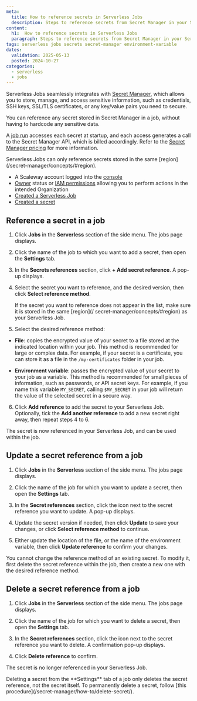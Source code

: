 ```yaml
---
meta:
  title: How to reference secrets in Serverless Jobs
  description: Steps to reference secrets from Secret Manager in your Serverless Jobs.
content:
  h1:  How to reference secrets in Serverless Jobs
  paragraph: Steps to reference secrets from Secret Manager in your Serverless Jobs.
tags: serverless jobs secrets secret-manager environment-variable
dates:
  validation: 2025-05-13
  posted: 2024-10-27
categories:
  - serverless
  - jobs
---
```



Serverless Jobs seamlessly integrates with [Secret Manager](/secret-manager/), which allows you to store, manage, and access sensitive information, such as credentials, SSH keys, SSL/TLS certificates, or any key/value pairs you need to secure.

You can reference any secret stored in Secret Manager in a job, without having to hardcode any sensitive data.

A [job run](/serverless-jobs/concepts/#job-run) accesses each secret at startup, and each access generates a call to the Secret Manager API, which is billed accordingly. Refer to the [Secret Manager pricing](/secret-manager) for more information.

<Message type="important">
Serverless Jobs can only reference secrets stored in the same [region](/secret-manager/concepts/#region).
</Message>

<Requirements />

- A Scaleway account logged into the [console](https://console.scaleway.com)
- [Owner](/iam/concepts/#owner) status or [IAM permissions](/iam/concepts/#permission) allowing you to perform actions in the intended Organization
- [Created a Serverless Job](/serverless-jobs/how-to/create-job/)
- [Created a secret](/secret-manager/how-to/create-secret/)

## Reference a secret in a job

1. Click **Jobs** in the **Serverless** section of the side menu. The jobs page displays.

2. Click the name of the job to which you want to add a secret, then open the **Settings** tab.

3. In the **Secrets references** section, click **+ Add secret reference**. A pop-up displays.

4. Select the secret you want to reference, and the desired version, then click **Select reference method**.

    <Message type="note">
    If the secret you want to reference does not appear in the list, make sure it is stored in the same [region](/
    secret-manager/concepts/#region) as your Serverless Job. 
    </Message>

5. Select the desired reference method:

  - **File**: copies the encrypted value of your secret to a file stored at the indicated location within your job. This method is recommended for large or complex data. For example, if your secret is a certificate, you can store it as a file in the `/my-certificates` folder in your job.

  - **Environment variable**: passes the encrypted value of your secret to your job as a variable. This method is recommended for small pieces of information, such as passwords, or API secret keys. For example, if you name this variable `MY_SECRET`, calling `$MY_SECRET` in your job will return the value of the selected secret in a secure way.

6. Click **Add reference** to add the secret to your Serverless Job. Optionally, tick the **Add another reference** to add a new secret right away, then repeat steps 4 to 6.

The secret is now referenced in your Serverless Job, and can be used within the job.

## Update a secret reference from a job

1. Click **Jobs** in the **Serverless** section of the side menu. The jobs page displays.

2. Click the name of the job for which you want to update a secret, then open the **Settings** tab.

3. In the **Secret references** section, click the <Icon name="edit" /> icon next to the secret reference you want to update. A pop-up displays.

4. Update the secret version if needed, then click **Update** to save your changes, or click **Select reference method** to continue.

5. Either update the location of the file, or the name of the environment variable, then click **Update reference** to confirm your changes.

<Message type="note">
You cannot change the reference method of an existing secret. To modify it, first delete the secret reference within the job, then create a new one with the desired reference method.
</Message>

## Delete a secret reference from a job

1. Click **Jobs** in the **Serverless** section of the side menu. The jobs page displays.

2. Click the name of the job for which you want to delete a secret, then open the **Settings** tab.

3. In the **Secret references** section, click the <Icon name="delete" /> icon next to the secret reference you want to delete. A confirmation pop-up displays.

4. Click **Delete reference** to confirm.

The secret is no longer referenced in your Serverless Job.

<Message type="note">
Deleting a secret from the **Settings** tab of a job only deletes the secret reference, not the secret itself. To permanently delete a secret, follow [this procedure](/secret-manager/how-to/delete-secret/).
</Message>